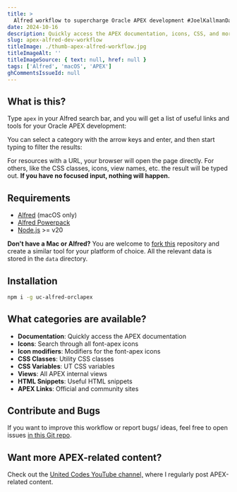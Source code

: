 ```yaml
---
title: >
  Alfred workflow to supercharge Oracle APEX development #JoelKallmanDay
date: 2024-10-16
description: Quickly access the APEX documentation, icons, CSS, and more from your spotlight search.
slug: apex-alfred-dev-workflow
titleImage: ./thumb-apex-alfred-workflow.jpg
titleImageAlt: ''
titleImageSource: { text: null, href: null }
tags: ['Alfred', 'macOS', 'APEX']
ghCommentsIssueId: null
---
```


## What is this?

Type `apex` in your Alfred search bar, and you will get a list of useful links and tools for your Oracle APEX development:

<BlogImg
  filename="alfred-apex-overview.png"
  alt="Typing apex into the spotlight reveals several submenus like Documentation, Icons, CSS, Views, and more."
  maxWidthPx="700"
/>

You can select a category with the arrow keys and enter, and then start typing to filter the results:

<BlogGif
  filename="alfred-apex-full-demo.gif"
  alt="In this video the user types 'apex', then select the documentation category and types 'mail'. The results show entries related to the 'APEX_MAIL' package. Upon selecting one a browser window opens with the documentation page."
/>

For resources with a URL, your browser will open the page directly. For others, like the CSS classes, icons, view names, etc. the result will be typed out. **If you have no focused input, nothing will happen.**

## Requirements

- [Alfred](https://alfredapp.com) (macOS only)
- [Alfred Powerpack](https://www.alfredapp.com/powerpack/)
- [Node.js](https://nodejs.org/en/) >= v20

**Don't have a Mac or Alfred?** You are welcome to [fork this](https://github.com/United-Codes/uc-alfred-orclapex) repository and create a similar tool for your platform of choice. All the relevant data is stored in the `data` directory.

## Installation

```sh
npm i -g uc-alfred-orclapex
```

## What categories are available?

- **Documentation**: Quickly access the APEX documentation
- **Icons**: Search through all font-apex icons
- **Icon modifiers**: Modifiers for the font-apex icons
- **CSS Classes**: Utility CSS classes
- **CSS Variables**: UT CSS variables
- **Views**: All APEX internal views
- **HTML Snippets**: Useful HTML snippets
- **APEX Links**: Official and community sites

## Contribute and Bugs

If you want to improve this workflow or report bugs/ ideas, feel free to open issues [in this Git repo](https://github.com/United-Codes/uc-alfred-orclapex).

## Want more APEX-related content?

Check out the [United Codes YouTube channel,](https://youtube.com/@united-codes) where I regularly post APEX-related content.
